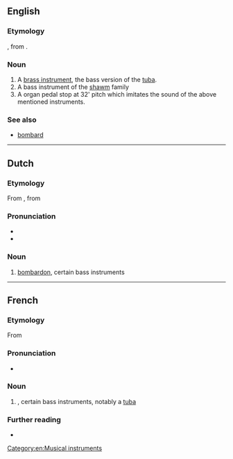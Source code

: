 ==English==

===Etymology===
{{bor|en|fr|bombardon}}, from {{der|en|it|bombardone}}.

===Noun===
{{en-noun}}

# A [[brass instrument]], the bass version of the [[tuba]].
# A bass instrument of the [[shawm]] family
# A organ pedal stop at 32' pitch which imitates the sound of the above mentioned instruments.

===See also===
* [[bombard]]

[[Category:en:Musical instruments]]

----

==Dutch==

===Etymology===
From {{der|nl|fr|-}}, from {{der|nl|it|bombardone}} 

===Pronunciation===
* {{audio|Nl-bombardon.ogg|Audio|lang=nl}}
* {{hyphenation|bom|bar|don|lang=nl}}

===Noun===
{{nl-noun|m|-s|bomdardonnetje}}

# [[bombardon]], certain bass instruments

----

==French==

===Etymology===
From {{etyl|it|fr}} {{m|it|bombardone}}

===Pronunciation===
* {{fr-IPA}}

===Noun===
{{fr-noun|m}}

# {{l|en|bombardon}}, certain bass instruments, notably a [[tuba]]

===Further reading===
* {{R:TLFi}}